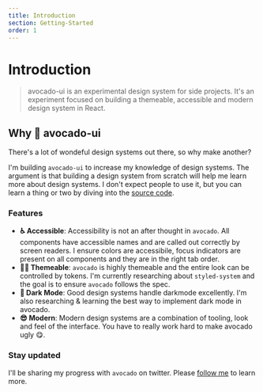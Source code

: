 ```yaml
---
title: Introduction
section: Getting-Started
order: 1
---
```


# Introduction

> avocado-ui is an experimental design system for side projects. It's an experiment focused on building a themeable, accessible and modern design system in React.

## Why 🥑 avocado-ui

There's a lot of wondeful design systems out there, so why make another?

I'm building `avocado-ui` to increase my knowledge of design systems. The argument is that building a design system from scratch will help me learn more about design systems. I don't expect people to use it, but you can learn a thing or two by diving into the [source code](https://github.com/vickOnRails/avocado-ui).

### Features

- **♿ Accessible**: Accessibility is not an after thought in `avocado`. All components have accessible names and are called out correctly by screen readers. I ensure colors are accessibile, focus indicators are present on all components and they are in the right tab order.
- **💅🏼 Themeable**: `avocado` is highly themeable and the entire look can be controlled by tokens. I'm currently researching about `styled-system` and the goal is to ensure `avocado` follows the spec.
- **🌃 Dark Mode**: Good design systems handle darkmode excellently. I'm also researching & learning the best way to implement dark mode in avocado.
- **😎 Modern**: Modern design systems are a combination of tooling, look and feel of the interface. You have to really work hard to make avocado ugly 😋.

### Stay updated

I'll be sharing my progress with `avocado` on twitter. Please [follow me](https://twitter.com/home) to learn more.
